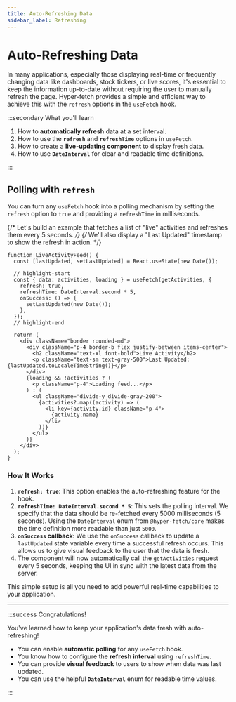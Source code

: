 ```yaml
---
title: Auto-Refreshing Data
sidebar_label: Refreshing
---
```


# Auto-Refreshing Data

In many applications, especially those displaying real-time or frequently changing data like dashboards, stock tickers,
or live scores, it's essential to keep the information up-to-date without requiring the user to manually refresh the
page. Hyper-fetch provides a simple and efficient way to achieve this with the `refresh` options in the `useFetch` hook.

:::secondary What you'll learn

1.  How to **automatically refresh** data at a set interval.
2.  How to use the **`refresh`** and **`refreshTime`** options in `useFetch`.
3.  How to create a **live-updating component** to display fresh data.
4.  How to use **`DateInterval`** for clear and readable time definitions.

:::

## Polling with `refresh`

You can turn any `useFetch` hook into a polling mechanism by setting the `refresh` option to `true` and providing a
`refreshTime` in milliseconds.

{/* Let's build an example that fetches a list of "live" activities and refreshes them every 5 seconds. */}
{/* We'll also display a "Last Updated" timestamp to show the refresh in action. */}

```tsx
function LiveActivityFeed() {
  const [lastUpdated, setLastUpdated] = React.useState(new Date());

  // highlight-start
  const { data: activities, loading } = useFetch(getActivities, {
    refresh: true,
    refreshTime: DateInterval.second * 5,
    onSuccess: () => {
      setLastUpdated(new Date());
    },
  });
  // highlight-end

  return (
    <div className="border rounded-md">
      <div className="p-4 border-b flex justify-between items-center">
        <h2 className="text-xl font-bold">Live Activity</h2>
        <p className="text-sm text-gray-500">Last Updated: {lastUpdated.toLocaleTimeString()}</p>
      </div>
      {loading && !activities ? (
        <p className="p-4">Loading feed...</p>
      ) : (
        <ul className="divide-y divide-gray-200">
          {activities?.map((activity) => (
            <li key={activity.id} className="p-4">
              {activity.name}
            </li>
          ))}
        </ul>
      )}
    </div>
  );
}
```

### How It Works

1.  **`refresh: true`**: This option enables the auto-refreshing feature for the hook.
2.  **`refreshTime: DateInterval.second * 5`**: This sets the polling interval. We specify that the data should be
    re-fetched every 5000 milliseconds (5 seconds). Using the `DateInterval` enum from `@hyper-fetch/core` makes the
    time definition more readable than just `5000`.
3.  **`onSuccess` callback**: We use the `onSuccess` callback to update a `lastUpdated` state variable every time a
    successful refresh occurs. This allows us to give visual feedback to the user that the data is fresh.
4.  The component will now automatically call the `getActivities` request every 5 seconds, keeping the UI in sync with
    the latest data from the server.

This simple setup is all you need to add powerful real-time capabilities to your application.

---

:::success Congratulations!

You've learned how to keep your application's data fresh with auto-refreshing!

- You can enable **automatic polling** for any `useFetch` hook.
- You know how to configure the **refresh interval** using `refreshTime`.
- You can provide **visual feedback** to users to show when data was last updated.
- You can use the helpful **`DateInterval`** enum for readable time values.

:::
